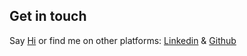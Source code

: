 ## Get in touch

Say [Hi](https://www.instagram.com/kolpaja/) or find me on other platforms: [Linkedin](www.linkedin.com/in/sokol-paja) & [Github](https://github.com/kolpaja)
